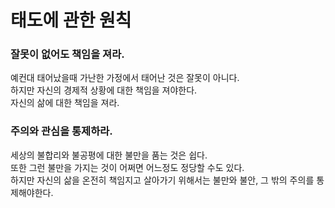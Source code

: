 # 태도에 관한 원칙

### 잘못이 없어도 책임을 져라.

예컨대 태어났을때 가난한 가정에서 태어난 것은 잘못이 아니다.\
하지만 자신의 경제적 상황에 대한 책임을 져야한다.\
자신의 삶에 대한 책임을 져라.
 
### 주의와 관심을 통제하라.

세상의 불합리와 불공평에 대한 불만을 품는 것은 쉽다.\
또한 그런 불만을 가지는 것이 어쩌면 어느정도 정당할 수도 있다.\
하지만 자신의 삶을 온전히 책임지고 살아가기 위해서는 불만와 불안, 그 밖의 주의를 통제해야한다.